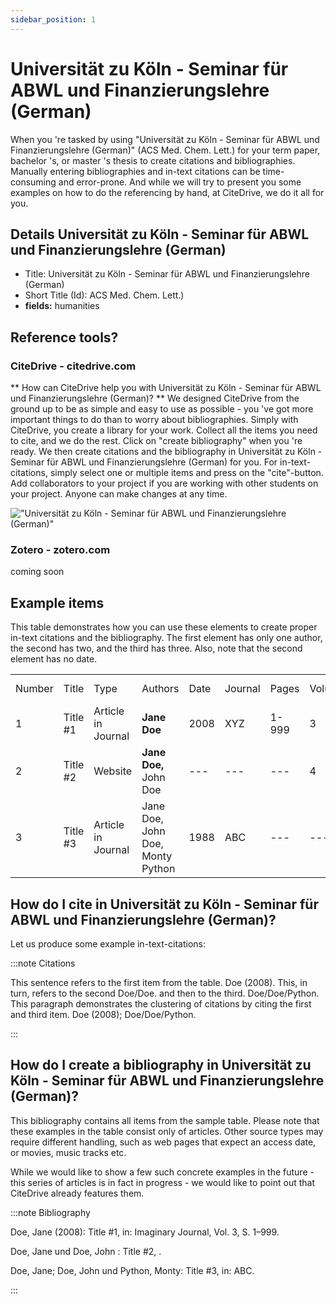 ```yaml
---
sidebar_position: 1
---
```


# Universität zu Köln - Seminar für ABWL und Finanzierungslehre (German)

When you 're tasked by using "Universität zu Köln - Seminar für ABWL und Finanzierungslehre (German)" (ACS Med. Chem. Lett.) for your term paper, bachelor 's, or master 's thesis to create citations and bibliographies.
Manually entering bibliographies and in-text citations can be time-consuming and error-prone. And while we will try to present you some examples on how to do the referencing by hand, at CiteDrive, we do it all for you.

## Details  Universität zu Köln - Seminar für ABWL und Finanzierungslehre (German)
* Title: Universität zu Köln - Seminar für ABWL und Finanzierungslehre (German)
* Short Title (Id): ACS Med. Chem. Lett.)
* **fields:** humanities

## Reference tools?
### CiteDrive - citedrive.com
** How can CiteDrive help you with Universität zu Köln - Seminar für ABWL und Finanzierungslehre (German)? **
We designed CiteDrive from the ground up to be as simple and easy to use as possible - you 've got more important things to do than to worry about bibliographies. Simply with CiteDrive, you create a library for your work. Collect all the items you need to cite, and we do the rest. Click on "create bibliography" when you 're ready. We then create citations and the bibliography in Universität zu Köln - Seminar für ABWL und Finanzierungslehre (German) for you. For in-text-citations, simply select one or multiple items and press on the "cite"-button. Add collaborators to your project if you are working with other students on your project. Anyone can make changes at any time.


!["Universität zu Köln - Seminar für ABWL und Finanzierungslehre (German)"](images/universitat-zu-koln--seminar-fur-abwl-und-finanzierungslehre-german.svg "Choose Universität zu Köln - Seminar für ABWL und Finanzierungslehre (German) in the CiteDrive App")

### Zotero - zotero.com

coming soon

## Example items

This table demonstrates how you can use these elements to create proper in-text citations and the bibliography. The first element has only one author, the second has two, and the third has three. Also, note that the second element has no date.


<table>
  <tr>
   <td>Number
   </td>
   <td>Title
   </td>
   <td>Type
   </td>
   <td>Authors
   </td>
   <td>Date
   </td>
   <td>Journal
   </td>
   <td>Pages
   </td>
   <td>Volume
   </td>
   <td>Issue
   </td>
   <td>Access Date
   </td>
  </tr>
  <tr>
   <td>1
   </td>
   <td>Title #1
   </td>
   <td>Article in Journal
   </td>
   <td><strong>Jane Doe</strong>
   </td>
   <td>2008
   </td>
   <td>XYZ
   </td>
   <td>1-999
   </td>
   <td>3
   </td>
   <td>2
   </td>
   <td>--
   </td>
  </tr>
  <tr>
   <td>
2
   </td>
   <td>Title #2
   </td>
   <td>Website
   </td>
   <td><strong>Jane Doe, </strong>John Doe
   </td>
   <td>---
   </td>
   <td>---
   </td>
   <td>---
   </td>
   <td>4
   </td>
   <td>---
   </td>
   <td>2020-05-01
   </td>
  </tr>
  <tr>
   <td>3
   </td>
   <td>Title #3
   </td>
   <td>Article in Journal
   </td>
   <td>Jane Doe, John Doe, Monty Python
   </td>
   <td>1988
   </td>
   <td>ABC
   </td>
   <td>---
   </td>
   <td>---
   </td>
   <td>16
   </td>
   <td>---
   </td>
  </tr>
</table>



## How do I cite in  Universität zu Köln - Seminar für ABWL und Finanzierungslehre (German)?

Let us produce some example in-text-citations:

:::note Citations


This sentence refers to the first item from the table. Doe (2008). This, in turn, refers to the second Doe/Doe.
and then to the third.  Doe/Doe/Python.
This paragraph demonstrates the clustering of citations by citing the first and third item. Doe (2008); Doe/Doe/Python.

:::

## How do I create a bibliography in Universität zu Köln - Seminar für ABWL und Finanzierungslehre (German)?

This bibliography contains all items from the sample table. Please note that these examples in the table consist only of articles. Other source types may require different handling, such as web pages that expect an access date, or movies, music tracks etc.

While we would like to show a few such concrete examples in the future - this series of articles is in fact in progress - we would like to point out that CiteDrive already features them.

:::note Bibliography

Doe, Jane (2008): Title #1, in: Imaginary Journal, Vol. 3, S. 1–999.

Doe, Jane und Doe, John : Title #2, .

Doe, Jane; Doe, John und Python, Monty: Title #3, in: ABC.



:::


        